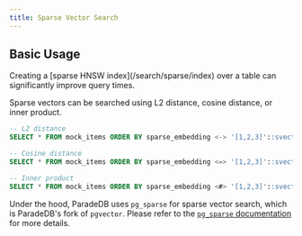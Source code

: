 ```yaml
---
title: Sparse Vector Search
---
```


## Basic Usage

<Note>
  Creating a [sparse HNSW index](/search/sparse/index) over a table can
  significantly improve query times.
</Note>

Sparse vectors can be searched using L2 distance, cosine distance, or inner product.

```sql
-- L2 distance
SELECT * FROM mock_items ORDER BY sparse_embedding <-> '[1,2,3]'::svector;

-- Cosine distance
SELECT * FROM mock_items ORDER BY sparse_embedding <=> '[1,2,3]'::svector;

-- Inner product
SELECT * FROM mock_items ORDER BY sparse_embedding <#> '[1,2,3]'::svector;
```

Under the hood, ParadeDB uses `pg_sparse` for sparse vector search, which is ParadeDB's fork of `pgvector`.
Please refer to the [`pg_sparse` documentation](https://github.com/paradedb/paradedb/tree/dev/pg_sparse) for more details.
